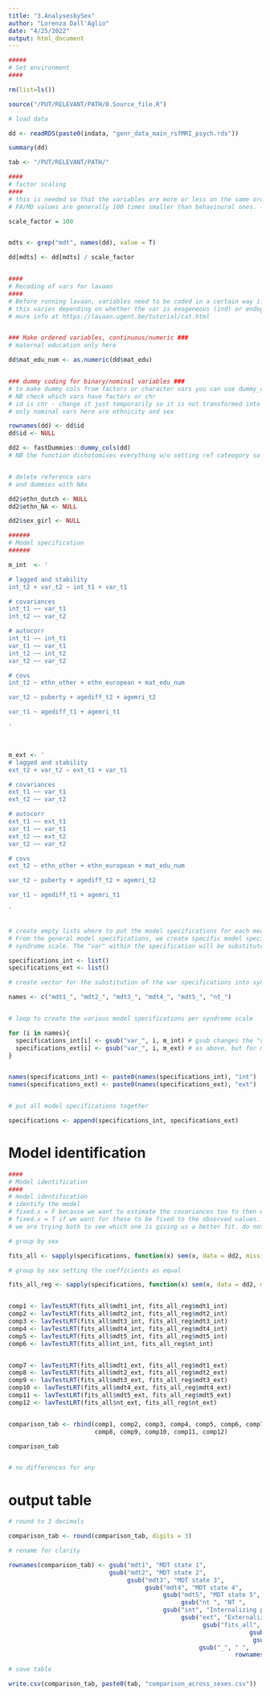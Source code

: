 ```yaml
---
title: "3.AnalysesbySex"
author: "Lorenza Dall'Aglio"
date: "4/25/2022"
output: html_document
---
```


```r

#####
# Set environment
####

rm(list=ls())

source("/PUT/RELEVANT/PATH/0.Source_file.R")

# load data 

dd <- readRDS(paste0(indata, "genr_data_main_rsfMRI_psych.rds"))

summary(dd) 

tab <- "/PUT/RELEVANT/PATH/"

```

```r

####
# factor scaling 
####
# this is needed so that the variables are more or less on the same order of magnitude
# FA/MD values are generally 100 times smaller than behavioural ones. --> use scale factor of 100 

scale_factor = 100


mdts <- grep("mdt", names(dd), value = T)

dd[mdts] <- dd[mdts] / scale_factor


####
# Recoding of vars for lavaan
####
# Before running lavaan, variables need to be coded in a certain way if they are not continuous
# this varies depending on whether the var is exogeneous (ind) or endogeneous (dep)
# more info at https://lavaan.ugent.be/tutorial/cat.html


### Make ordered variables, continuous/numeric ###
# maternal education only here

dd$mat_edu_num <- as.numeric(dd$mat_edu)


### dummy coding for binary/nominal variables ### 
# to make dummy cols from factors or character vars you can use dummy_cols()
# NB check which vars have factors or chr 
# id is chr - change it just temporarily so it is not transformed into a dummy 
# only nominal vars here are ethnicity and sex

rownames(dd) <- dd$id
dd$id <- NULL

dd2 <- fastDummies::dummy_cols(dd)   
# NB the function dichotomises everything w/o setting ref cateogory so you need to take care of that


# delete reference vars 
# and dummies with NAs 

dd2$ethn_dutch <- NULL
dd2$ethn_NA <- NULL

dd2$sex_girl <- NULL
```


```r

######
# Model specification
######

m_int  <- '

# lagged and stability 
int_t2 + var_t2 ~ int_t1 + var_t1

# covariances
int_t1 ~~ var_t1
int_t2 ~~ var_t2

# autocorr
int_t1 ~~ int_t1
var_t1 ~~ var_t1
int_t2 ~~ int_t2
var_t2 ~~ var_t2

# covs
int_t2 ~ ethn_other + ethn_european + mat_edu_num

var_t2 ~ puberty + agediff_t2 + agemri_t2

var_t1 ~ agediff_t1 + agemri_t1

'



m_ext <- '
# lagged and stability 
ext_t2 + var_t2 ~ ext_t1 + var_t1

# covariances
ext_t1 ~~ var_t1
ext_t2 ~~ var_t2

# autocorr
ext_t1 ~~ ext_t1
var_t1 ~~ var_t1
ext_t2 ~~ ext_t2
var_t2 ~~ var_t2

# covs
ext_t2 ~ ethn_other + ethn_european + mat_edu_num

var_t2 ~ puberty + agediff_t2 + agemri_t2

var_t1 ~ agediff_t1 + agemri_t1

'


# create empty lists where to put the model specifications for each measure
# From the general model specifications, we create specific model specifications for each
# syndrome scale. The "var" within the specification will be substituted with each rsfMRI measure

specifications_int <- list()
specifications_ext <- list()

# create vector for the substitution of the var specifications into syndrome scale names 

names <- c("mdt1_", "mdt2_", "mdt3_", "mdt4_", "mdt5_", "nt_")


# loop to create the various model specifications per syndrome scale 

for (i in names){
  specifications_int[i] <- gsub("var_", i, m_int) # gsub changes the "var_" string into every element of names in the m_fa specification
  specifications_ext[i] <- gsub("var_", i, m_ext) # as above, but for md specifications
}


names(specifications_int) <- paste0(names(specifications_int), "int")
names(specifications_ext) <- paste0(names(specifications_ext), "ext")


# put all model specifications together

specifications <- append(specifications_int, specifications_ext)

```


# Model identification

```r


####
# Model identification 
####
# model identification 
# identify the model
# fixed.x = F because we want to estimate the covariances too to then estimate the lagged (as specified above in the model) 
# fixed.x = T if we want for these to be fixed to the observed values. 
# we are trying both to see which one is giving us a better fit. do not pick according to outcomes but to fit. 

# group by sex

fits_all <- sapply(specifications, function(x) sem(x, data = dd2, missing = "fiml", fixed.x = F, group = "sex"))

# group by sex setting the coefficients as equal 

fits_all_reg <- sapply(specifications, function(x) sem(x, data = dd2, missing = "fiml", fixed.x = F, group = "sex", group.equal = "regressions"))


comp1 <- lavTestLRT(fits_all$mdt1_int, fits_all_reg$mdt1_int)
comp2 <- lavTestLRT(fits_all$mdt2_int, fits_all_reg$mdt2_int)
comp3 <- lavTestLRT(fits_all$mdt3_int, fits_all_reg$mdt3_int)
comp4 <- lavTestLRT(fits_all$mdt4_int, fits_all_reg$mdt4_int)
comp5 <- lavTestLRT(fits_all$mdt5_int, fits_all_reg$mdt5_int)
comp6 <- lavTestLRT(fits_all$nt_int, fits_all_reg$nt_int)


comp7 <- lavTestLRT(fits_all$mdt1_ext, fits_all_reg$mdt1_ext)
comp8 <- lavTestLRT(fits_all$mdt2_ext, fits_all_reg$mdt2_ext)
comp9 <- lavTestLRT(fits_all$mdt3_ext, fits_all_reg$mdt3_ext)
comp10 <- lavTestLRT(fits_all$mdt4_ext, fits_all_reg$mdt4_ext)
comp11 <- lavTestLRT(fits_all$mdt5_ext, fits_all_reg$mdt5_ext)
comp12 <- lavTestLRT(fits_all$nt_ext, fits_all_reg$nt_ext)


comparison_tab <- rbind(comp1, comp2, comp3, comp4, comp5, comp6, comp7,
                        comp8, comp9, comp10, comp11, comp12)

comparison_tab


# no differences for any

```

# output table 

```r

# round to 3 decimals

comparison_tab <- round(comparison_tab, digits = 3)

# rename for clarity

rownames(comparison_tab) <- gsub("mdt1", "MDT state 1", 
                            gsub("mdt2", "MDT state 2",
                                 gsub("mdt3", "MDT state 3", 
                                      gsub("mdt4", "MDT state 4",
                                           gsub("mdt5", "MDT state 5",
                                                gsub("nt ", "NT ",
                                           gsub("int", "Internalizing problems",
                                                gsub("ext", "Externalizing problems", 
                                                      gsub("fits_all", "fit ", 
                                                                   gsub("\\$", " ", 
                                                                    gsub("reg", "(equal estimates) ",
                                                     gsub("_", " ", 
                                                               rownames(comparison_tab)))))))))))))

# save table

write.csv(comparison_tab, paste0(tab, "comparison_across_sexes.csv"))

```

